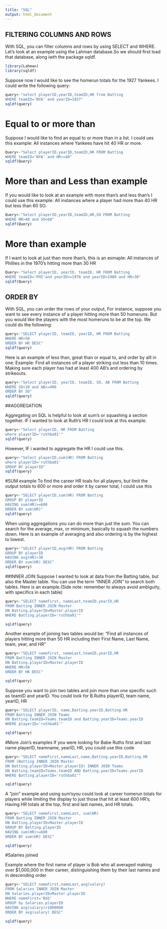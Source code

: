 ```yaml
---
title: "SQL"
output: html_document
---
```


## FILTERING COLUMNS AND ROWS

With SQL, you can filter columns and rows by using SELECT and WHERE. Let's look at an example using the Lahman database.So we should first load that database, along iwth the package sqldf.

```r
library(Lahman)
library(sqldf)
```

Suppose now I would like to see the homerun totals for the 1927 Yankees. I could write the following query:

```r
query<-"select playerID,yearID,teamID,HR from Batting
WHERE teamID='NYA' and yearID=1927"
sqldf(query)
```

# Equal to or more than
Suppose I would like to find an equal to or more than in a list. I could ues this example: All instances where Yankees have hit 40 HR or more.

```r
Query<-"Select playerID,yearID,teamID,HR FROM Batting
WHERE teamID='NYA' and HR>=40"
sqldf(Query)
```

# More than and Less than example
If you would like to look at an example with more than's and less than's I could use this example: All instances where a player had more than 40 HR but less than 60 SO.
```r
Query<-"Select playerID,yearID,teamID,HR,SO FROM Batting
WHERE HR>40 and SO<60"
sqldf(Query)
```

# More than example
If I want to look at just than more than's, this is an exmaple: All instances of Phillies in the 1970's hitting more than 30 HR

```r
Query<-"Select playerID, yearID, teamID, HR FROM Batting 
WHERE teamID='PHI'and yearID>=1970 and yearID<1980 and HR>30"
sqldf(Query)
```


## ORDER BY

With SQL, you can order the rows of your output, For instance, suppose you want to see every instance of a player hitting more than 50 homeruns. But you would like the players with the most homeruns to be at the top. We could do the following:

```r
query<-"SELECT playerID, teamID, yearID, HR FROM Batting 
WHERE HR>50 
ORDER BY HR DESC"
sqldf(query)

```


Here is an example of less than, great than or equal to, and order by alll in one. Example: Find all instances oif a player striking out less than 10 times. Making sure each player has had at least 400 AB's and ordering by strikeouts.

```r
query<-"Select playerID, yearID, teamID, SO, AB FROM Batting
WHERE SO<10 and AB>=400
ORDER BY SO"
sqldf(query)
```

##AGGREGATION

Aggregating on SQL is helpful to look at sum's or squashing a section together. 
IF I wanted to look at Ruth's HR I could look at this example.
```r
query<-"Select playerID, HR FROM Batting
where playerID='ruthba01'"
sqldf(query)
```

However, IF i wanted to aggregate the HR I could use this.
```r
query<-"Select playerID,sum(HR) FROM Batting
where playerID='ruthba01'
GROUP BY playerID"
sqldf(query)
```

#SUM example
To find the career HR toals for all players, but limit the output totals to 600 or more and order it by career total, I could use this
```r
query<-"SELECT playerID,sum(HR) FROM Batting
GROUP BY playerID
HAVING sum(HR)>=600
ORDER BY sum(HR)"
sqldf(query)
```

When using aggregations you can do more than just the sum. You can search for the average, max, or minimum, basically to squash the numbers down. Here is an example of averaging and also ordering is by the highest to lowest.
```r
query<-"SELECT playerID,avg(HR) FROM Batting
GROUP BY playerID
HAVING avg(HR)>30
ORDER BY sum(HR) DESC"
sqldf(query)
```

##INNER JOIN
Suppose I wanted to look at data from the Batting table, but also the Master table. You can use the term "INNER JOIN" to search both tables. Here is an example.(Side note: remember to always avoid ambiguity, with specifics in each table)
```r
query<-"SELECT nameFirst, nameLast,teamID,yearID,HR 
FROM Batting INNER JOIN Master
ON Batting.playerID=Master.playerID
WHERE Batting.playerID='ruthba01'"

sqldf(query)
```

Another example of joining two tables would be: "Find all instances of players hitting more than 50 HR including their First Name, Last Name, team, year, and HR"
```r
query<-"SELECT nameFirst, nameLast,teamID,yearID,HR 
FROM Batting INNER JOIN Master
ON Batting.playerID=Master.playerID
WHERE HR>50
ORDER BY HR DESC"

sqldf(query)

```


Suppose you want to join two tables and join more than one specific such as teamID and yearID. You could look for B.Ruths playerID, team name, yearID, HR
```r
query<-"SELECT playerID, name,Batting.yearID,Batting.HR
FROM Batting INNER JOIN Teams
ON Batting.teamID=Teams.teamID and Batting.yearID=Teams.yearID
WHERE playerID='ruthba01'"

sqldf(query)
```


#More Join's examples
If you were looking for Babe Ruths first and last name playerID, teamname, yearID, HR,  you could use this code
```r
query<-"SELECT nameFirst,nameLast,name,Batting.yearID,Batting.HR
FROM (Batting INNER JOIN Master
ON Batting.playerID=Master.playerID) INNER JOIN Teams
ON Batting.teamID=Teams.teamID AND Batting.yearID=Teams.yearID
WHERE Batting.playerID='ruthba01'"

sqldf(query)
```


A "join" example and using sum'syou could look at career homerun totals for players while limiting the display to just those that hit at least 600 HR's; Having HR totals at the top, first and last names, and HR totals.
```r
query<-"SELECT nameFirst,nameLast, sum(HR)
FROM Batting INNER JOIN Master
ON Batting.playerID=Master.playerID
GROUP BY Batting.playerID
HAVING sum(HR)>=600
ORDER BY sum(HR) DESC"

sqldf(query)
```

#Salaries joined 

Example where the first name of player is Bob who all averaged making over $1,000,000 in their career, distinguishing them by their last names and in descending order
```r
query<-"SELECT nameFirst,nameLast,avg(salary)
FROM Salaries INNER JOIN Master
ON Salaries.playerID=Master.playerID
WHERE nameFirst='Bob'
GROUP by Salaries.playerID
HAVING avg(salary)>1000000
ORDER BY avg(salary) DESC"

sqldf(query)
```



